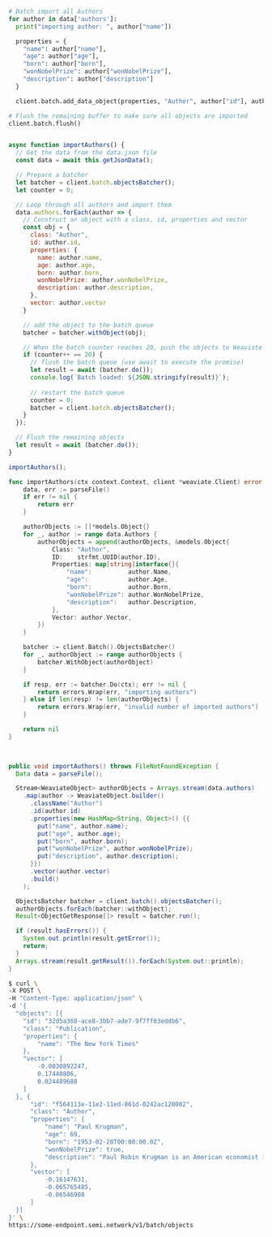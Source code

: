 
<Tabs groupId="languages">
<TabItem value="py" label="Python">

```python

# Batch import all Authors
for author in data['authors']:
  print("importing author: ", author["name"])

  properties = {
    "name": author["name"],
    "age": author["age"],
    "born": author["born"],
    "wonNobelPrize": author["wonNobelPrize"],
    "description": author["description"]
  }

  client.batch.add_data_object(properties, "Author", author["id"], author["vector"])

# Flush the remaining buffer to make sure all objects are imported
client.batch.flush()
```

</TabItem>
<TabItem value="js" label="JavaScript">

```js

async function importAuthors() {
  // Get the data from the data.json file
  const data = await this.getJsonData();

  // Prepare a batcher
  let batcher = client.batch.objectsBatcher();
  let counter = 0;

  // Loop through all authors and import them
  data.authors.forEach(author => {
    // Construct an object with a class, id, properties and vector
    const obj = {
      class: "Author",
      id: author.id,
      properties: {
        name: author.name,
        age: author.age,
        born: author.born,
        wonNobelPrize: author.wonNobelPrize,
        description: author.description,
      },
      vector: author.vector
    }

    // add the object to the batch queue
    batcher = batcher.withObject(obj);

    // When the batch counter reaches 20, push the objects to Weaviate
    if (counter++ == 20) {
      // flush the batch queue (use await to execute the promise)
      let result = await (batcher.do());
      console.log(`Batch loaded: ${JSON.stringify(result)}`);
      
      // restart the batch queue
      counter = 0;
      batcher = client.batch.objectsBatcher();
    }
  });

  // Flush the remaining objects
  let result = await (batcher.do());
}

importAuthors();
```

</TabItem>
<TabItem value="go" label="Go">

```go
func importAuthors(ctx context.Context, client *weaviate.Client) error {
	data, err := parseFile()
	if err != nil {
		return err
	}

	authorObjects := []*models.Object{}
	for _, author := range data.Authors {
		authorObjects = append(authorObjects, &models.Object{
			Class: "Author",
			ID:    strfmt.UUID(author.ID),
			Properties: map[string]interface{}{
				"name":          author.Name,
				"age":           author.Age,
				"born":          author.Born,
				"wonNobelPrize": author.WonNobelPrize,
				"description":   author.Description,
			},
			Vector: author.Vector,
		})
	}

	batcher := client.Batch().ObjectsBatcher()
	for _, authorObject := range authorObjects {
		batcher.WithObject(authorObject)
	}

	if resp, err := batcher.Do(ctx); err != nil {
		return errors.Wrap(err, "importing authors")
	} else if len(resp) != len(authorObjects) {
		return errors.Wrap(err, "invalid number of imported authors")
	}

	return nil
}
  
```

</TabItem>
<TabItem value="java" label="Java">

```java

public void importAuthors() throws FileNotFoundException {
  Data data = parseFile();

  Stream<WeaviateObject> authorObjects = Arrays.stream(data.authors)
    .map(author -> WeaviateObject.builder()
      .className("Author")
      .id(author.id)
      .properties(new HashMap<String, Object>() {{
        put("name", author.name);
        put("age", author.age);
        put("born", author.born);
        put("wonNobelPrize", author.wonNobelPrize);
        put("description", author.description);
      }})
      .vector(author.vector)
      .build()
    );

  ObjectsBatcher batcher = client.batch().objectsBatcher();
  authorObjects.forEach(batcher::withObject);
  Result<ObjectGetResponse[]> result = batcher.run();

  if (result.hasErrors()) {
    System.out.println(result.getError());
    return;
  }
  Arrays.stream(result.getResult()).forEach(System.out::println);
}
```

</TabItem>
<TabItem value="curl" label="Curl">

```bash
$ curl \
-X POST \
-H "Content-Type: application/json" \
-d '{
  "objects": [{
    "id": "32d5a368-ace8-3bb7-ade7-9f7ff03eddb6",
    "class": "Publication",
    "properties": {
        "name": "The New York Times"
    },
    "vector": [
        -0.0030892247,
        0.17440806,
        0.024489688
    ]
  }, {
      "id": "f564113e-11e2-11ed-861d-0242ac120002",
      "class": "Author",
      "properties": {
          "name": "Paul Krugman",
          "age": 69,
          "born": "1953-02-28T00:00:00.0Z",
          "wonNobelPrize": true,
          "description": "Paul Robin Krugman is an American economist [...] New Economic Geography."
      },
      "vector": [
          -0.16147631,
          -0.065765485,
          -0.06546908
      ]
  }]
}' \
https://some-endpoint.semi.network/v1/batch/objects
```

</TabItem>
</Tabs>